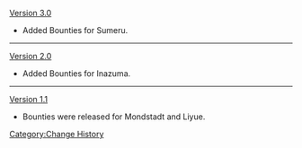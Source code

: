 [[Version 3.0]]
*Added Bounties for Sumeru.
----
[[Version 2.0]]
*Added Bounties for Inazuma.
----
[[Version 1.1]]
*Bounties were released for Mondstadt and Liyue.
<noinclude>[[Category:Change History]]</noinclude>